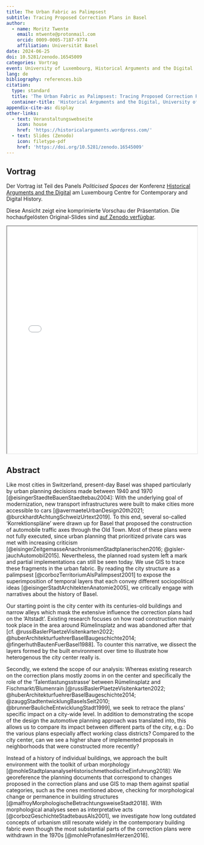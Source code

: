 ```yaml
---
title: The Urban Fabric as Palimpsest
subtitle: Tracing Proposed Correction Plans in Basel
author:
  - name: Moritz Twente
    email: mtwente@protonmail.com
    orcid: 0009-0005-7187-9774
    affiliation: Universität Basel
date: 2024-06-25
doi: 10.5281/zenodo.16545009
categories: Vortrag
event: University of Luxembourg, Historical Arguments and the Digital
lang: de
bibliography: references.bib
citation:
  type: standard
  title: 'The Urban Fabric as Palimpsest: Tracing Proposed Correction Plans in Basel'
  container-title: 'Historical Arguments and the Digital, University of Luxembourg'
appendix-cite-as: display
other-links:
  - text: Veranstaltungswebseite
    icon: house
    href: 'https://historicalarguments.wordpress.com/'
  - text: Slides (Zenodo)
    icon: filetype-pdf
    href: 'https://doi.org/10.5281/zenodo.16545009'
---
```


## Vortrag

Der Vortrag ist Teil des Panels *Politicised Spaces* der Konferenz [Historical Arguments and the Digital](https://historicalarguments.wordpress.com/) am Luxembourg Centre for Contemporary and Digital History.

::: {.callout-tip title="Präsentation anzeigen (Vorschau)" icon="false" collapse="true"}
Diese Ansicht zeigt eine komprimierte Vorschau der Präsentation. Die hochaufgelösten Original-Slides sind [auf Zenodo verfügbar](https://doi.org/10.5281/zenodo.16545009).

<iframe src="/assets/files/240625-Twente-Palimpsest_BS_Preview.pdf" width="100%" height="600px" loading="lazy" allowfullscreen title="The Urban Fabric as Palimpsest (Preview)">

This browser does not support PDFs. Please <a href="/assets/files/240625-Twente-Palimpsest_BS_Preview.pdf"">download the PDF</a> to view it.

</iframe>
:::

## Abstract

Like most cities in Switzerland, present-day Basel was shaped particularly by urban planning decisions made between 1940 and 1970 [@eisingerStaedteBauenStaedtebau2004]: With the underlying goal of modernization, new transport infrastructures were built to make cities more accessible to cars [@avermaeteUrbanDesign20th2021; @burckhardtAchtungSchweizUrtext2019]. To this end, several so-called 'Korrektionspläne' were drawn up for Basel that proposed the construction of automobile traffic axes through the Old Town. Most of these plans were not fully executed, since urban planning that prioritized private cars was met with increasing criticism [@eisingerZeitgemasseAnachronismenStadtplanerischen2016; @gisler-jauchAutomobil2015]. Nevertheless, the planned road system left a mark and partial implementations can still be seen today. We use GIS to trace these fragments in the urban fabric. By reading the city structure as a palimpsest [@corbozTerritoriumAlsPalimpsest2001] to expose the superimposition of temporal layers that each convey different sociopolitical ideas [@eisingerStadtArchitektenAnatomie2005], we critically engage with narratives about the history of Basel.

Our starting point is the city center with its centuries-old buildings and narrow alleys which mask the extensive influence the correction plans had on the 'Altstadt'. Existing research focuses on how road construction mainly took place in the area around Rümelinsplatz and was abandoned after that [cf. @russiBaslerPlaetzeVisitenkarten2022; @huberArchitekturfuehrerBaselBaugeschichte2014; @fingerhuthBautenFuerBasel1988]. To counter this narrative, we dissect the layers formed by the built environment over time to illustrate how heterogenous the city center really is.

Secondly, we extend the scope of our analysis: Whereas existing research on the correction plans mostly zooms in on the center and specifically the role of the 'Talentlastungsstrasse' between Rümelinsplatz and Fischmarkt/Blumenrain [@russiBaslerPlaetzeVisitenkarten2022; @huberArchitekturfuehrerBaselBaugeschichte2014; @zauggStadtentwicklungBaselsSeit2010; @brunnerBaulicheEntwicklungStadt1999], we seek to retrace the plans’ specific impact on a city-wide level. In addition to demonstrating the scope of the design the automotive planning approach was translated into, this allows us to compare its impact between different parts of the city, e.g.: Do the various plans especially affect working class districts? Compared to the city center, can we see a higher share of implemented proposals in neighborhoods that were constructed more recently?

Instead of a history of individual buildings, we approach the built environment with the toolkit of urban morphology [@mohleStadtplananalyseHistorischmethodischeEinfuhrung2018]: We georeference the planning documents that correspond to changes proposed in the correction plans and use GIS to map them against spatial categories, such as the ones mentioned above, checking for morphological change or permanence in building structures [@malfroyMorphologischeBetrachtungsweiseStadt2018]. With morphological analyses seen as interpretative acts [@corbozGeschichteStadtebausAls2001], we investigate how long outdated concepts of urbanism still resonate widely in the contemporary building fabric even though the most substantial parts of the correction plans were withdrawn in the 1970s [@mohleProfanesImHerzen2016].